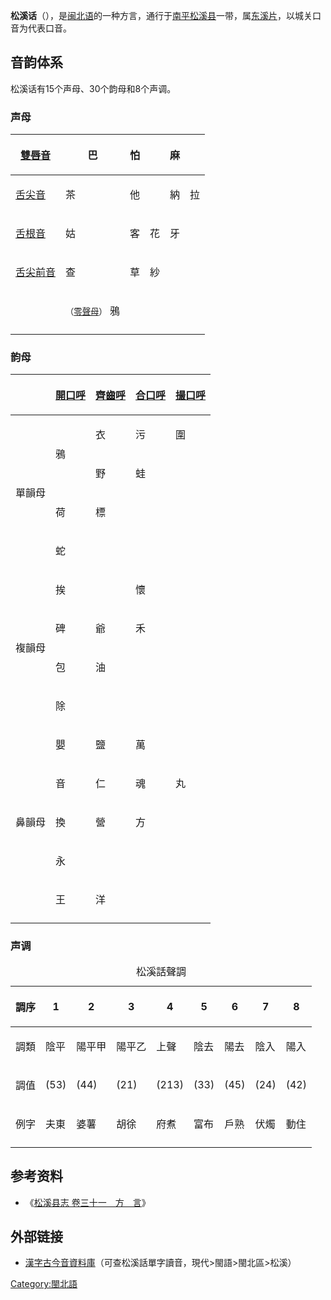 {{language
|name=松溪话
|nativename= 松溪事
|pronunciation= {{IPA|[tsœyŋ˧˩ kʰa˥˨ tei˦˥]}}
|familycolor=汉藏语系
|states={{CHN}}
|region=[[福建省|福建省]][[南平市|南平市]][[松溪县|松溪县]]
|speakers=
|fam1=[[汉藏语系|汉藏语系]]
|fam2=[[漢語族|漢語族]]
|fam3=[[闽语支|闽语支]]
|fam4=[[沿山闽语|沿山闽语]]
|fam5=[[闽北语|闽北语]]
|fam6=[[东溪片|东溪片]]
|isoexception=dialect
|iso6=sgxi
}}
'''松溪话'''（{{lang-mnp|[tsœyŋ<sup>31</sup> kʰa<sup>52</sup> tei<sup>45</sup>]|han=松溪事}}），是[[闽北语|闽北语]]的一种方言，通行于[[南平|南平]][[松溪县|松溪县]]一带，属[[东溪片|东溪片]]，以城关口音为代表口音。

==音韵体系==
松溪话有15个声母、30个韵母和8个声调。
===声母===
{| class="wikitable"
|-
! [[雙唇音|雙唇音]] 
| {{IPA link|p}} 巴 
| {{IPA link|pʰ}} 怕 
| 
| {{IPA link|m}} 麻 
| 
|-
! [[舌尖音|舌尖音]] 
| {{IPA link|t}} 茶 
| {{IPA link|tʰ}} 他 
| 
| {{IPA link|n}} 納 
| {{IPA link|l}} 拉
|-
! [[舌根音|舌根音]] 
| {{IPA link|k}} 姑 
| {{IPA link|kʰ}} 客 
| {{IPA link|x}} 花 
| {{IPA link|ŋ}} 牙 
| 
|-
! [[舌尖前音|舌尖前音]] 
| {{IPA link|ts}} 查 
| {{IPA link|tsʰ}} 草 
| {{IPA link|s}} 紗 
| 
| 
|-
!  
| <small>（[[零聲母|零聲母]]）</small> 鴉 
| 
| 
| 
|
|-
|}
===韵母===
{| class="wikitable" border="1" style="text-align:center"
|+ 
|-
! !! [[開口呼|開口呼]] !! [[齊齒呼|齊齒呼]] !! [[合口呼|合口呼]] !! [[撮口呼|撮口呼]]
|-
!rowspan="4"| 單韻母
|rowspan="2"| {{IPA link|ɒ}} 鴉
| {{IPA link|i}} 衣
| {{IPA link|u}} 污
| {{IPA link|y}} 圍
|-
| {{IPA|iɒ}} 野
| {{IPA|uɒ}} 蛙
|-
| {{IPA link|o}} 荷
| {{IPA|io}} 標
|
|
|-
| {{IPA link|œ}} 蛇
|
|
|
|-
!rowspan="4"| 複韻母
| {{IPA|ai}} 挨
|
| {{IPA|uai}} 懷
|
|-
| {{IPA|ɛi}} 碑
| {{IPA|iɛ}} 爺
| {{IPA|uɛi}} 禾
|
|-
| {{IPA|ɒu}} 包
| {{IPA|iu}} 油
|
|
|-
| {{IPA|œy}} 除
|
|
|
|-
!rowspan="5"| 鼻韻母
| {{IPA|aiŋ}} 嬰
| {{IPA|iŋ}} 鹽
| {{IPA|uaiŋ}} 萬
|
|-
| {{IPA|ɛiŋ}} 音
| {{IPA|iɛiŋ}} 仁
| {{IPA|uiŋ}} 魂
| {{IPA|yŋ}} 丸
|-
| {{IPA|aŋ}} 換
| {{IPA|iaŋ}} 營
| {{IPA|uaŋ}} 方
|
|-
| {{IPA|œyŋ}} 永
|
|
|
|-
| {{IPA|ouŋ}} 王
| {{IPA|iouŋ}} 洋
|
|
|-
|}

===声调===
{| class="wikitable"
|+ 松溪話聲調
|-
!調序
|1
|2
|3
|4
|5
|6
|7
|8
|-
!調類
|陰平
|陽平甲
|陽平乙
|上聲
|陰去
|陽去
|陰入
|陽入
|-
!調值
| {{IPA|˥˧}} (53)
| {{IPA|˦˦}} (44)
| {{IPA|˨˩}} (21)
| {{IPA|˨˩˧}} (213)
| {{IPA|˧˧}} (33)
| {{IPA|˦˥}} (45)
| {{IPA|˨˦}} (24)
| {{IPA|˦˨}} (42)
|-
!例字
| 夫東
| 婆薯
| 胡徐
| 府煮
| 富布
| 戶熟
| 伏燭
| 動住
|-
|}

==参考资料==
*《[https://web.archive.org/web/20150924013716/http://www.fjsq.gov.cn/ShowText.asp?ToBook=3155&index=1240& 松溪县志 卷三十一　方　言]》
==外部链接==
*{{zh-tw}}[https://web.archive.org/web/20151022110026/http://xiaoxue.iis.sinica.edu.tw/ccr 漢字古今音資料庫]（可查松溪話單字讀音，現代>閩語>閩北區>松溪）
{{闽语}}

[[Category:閩北語|Category:閩北語]]